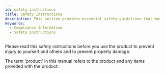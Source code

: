 ```yaml
---
id: safety-instructions
title: Safety Instructions
description: This section provides essential safety guidelines that must be read and followed before installing and using the device.
keywords:
  - Compliance Information
  - Safety Instructions
---
```


Please read this safety instructions before you use the product to prevent injury to yourself and others and to prevent property damage.

The term 'product' in this manual refers to the product and any items provided with the product.


<DocumentA name='-20 °C ~ 60 °C' />
